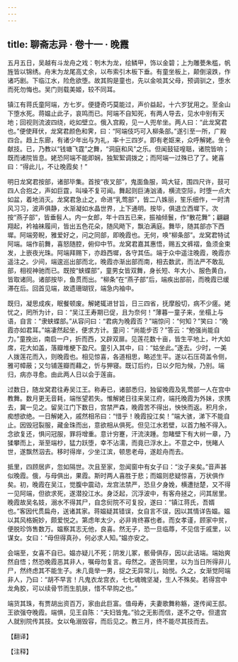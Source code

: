 ```yaml
---
---
---
```

title: 聊斋志异 · 卷十一 · 晚霞
---

五月五日，吴越有斗龙舟之戏：刳木为龙，绘鳞甲，饰以金碧；上为雕甍朱槛，帆旌皆以锦绣。舟末为龙尾高丈余，以布索引木板下垂。有童坐板上，颠倒滚跌，作诸巧剧。下临江水，险危欲堕。故其购是童也，先以金啖其父母，预调驯之，堕水而死勿悔也。吴门则载美姬，较不同耳。

镇江有蒋氏童阿端，方七岁。便捷奇巧莫能过，声价益起，十六岁犹用之。至金山下堕水死。蒋媪止此子，哀鸣而已。阿端不自知死，有两人导去，见水中别有天地；回视则流波四绕，屹如壁立。俄入宫殿，见一人兜牟坐。两人曰：“此龙窝君也。”便使拜伏，龙窝君颜色和霁，曰：“阿端伎巧可入柳条部。”遂引至一所，广殿四合。趋上东廊，有诸少年出与为礼，率十三四岁。即有老妪来，众呼解姥。坐令献技。已，乃教以“钱塘飞霆”之舞，“洞庭和风”之乐。但闻鼓钲喤聒，诸院皆响；既而诸院皆息。姥恐阿端不能即娴，独絮絮调拨之；而阿端一过殊已了了。姥喜曰：“得此儿，不让晚霞矣！”

明日龙窝君按部，诸部毕集。首按“夜叉部”，鬼面鱼服，鸣大钲，围四尺许，鼓可四人合抱之，声如巨霆，叫噪不复可闻。舞起则巨涛汹涌，横流空际，时堕一点大如盆，着地消灭。龙窝君急止之，命进“乳莺部”，皆二八姝丽，笙乐细作，一时清风习习，波声俱静，水渐凝如水晶世界，上下通明。按毕，俱退立西墀下。次按“燕子部”，皆垂髫人。内一女郎，年十四五已来，振袖倾鬟，作“散花舞”；翩翩翔起，衿袖袜履间，皆出五色花朵，随风飏下，飘泊满庭。舞毕，随其部亦下西墀。阿端旁睨，雅爱好之，问之同部，即晚霞也。无何，唤“柳条部”。龙窝君特试阿端。端作前舞，喜怒随腔，俯仰中节。龙窝君嘉其惠悟，赐五文裤褶，鱼须金束发，上嵌夜光珠。阿端拜赐下，亦趋西墀，各守其伍。端于众中遥注晚霞，晚霞亦遥注之。少间，端逡巡出部而北，晚霞亦渐出部而南，相去数武，而法严不敢乱部，相视神驰而已。既按“蛱蝶部”，童男女皆双舞，身长短、年大小、服色黄白，皆取诸同。诸部按毕，鱼贯而出。“柳条”在“燕子部”后，端疾出部前，而晚霞已缓滞在后。回首见端，故遗珊瑚钗，端急内袖中。

既归，凝思成疾，眠餐顿废。解姥辄进甘旨，日三四省，抚摩殷切，病不少瘥。姥忧之，罔所为计，曰：“吴江王寿期已促，且为奈何！”薄暮一童子来，坐榻上与语，自言：“隶蛱蝶部。”从容问曰：“君病为晚霞否？”端惊问：“何知？”笑曰：“晚霞亦如君耳。”端凄然起坐，便求方计。童问：“尚能步否？”答云：“勉强尚能自力。”童挽出，南启一户，折而西，又辟双扉。见莲花数十亩，皆生平地上，叶大如席，花大如盖，落瓣堆梗下盈尺。童引入其中，曰：“姑坐此。”遂去。少时，一美人拨莲花而入，则晚霞也。相见惊喜，各道相思，略述生平。遂以石压荷盖令侧，雅可幛蔽；又匀铺莲瓣而藉之，忻与狎寝。既订后约，日以夕阳为候，乃别。端归，病亦寻愈。由此两人日以会于莲亩。

过数日，随龙窝君往寿吴江王。称寿已，诸部悉归，独留晚霞及乳莺部一人在宫中教舞。数月更无音耗，端怅望若失。惟解姥日往来吴江府，端托晚霞为外妹，求携去，冀一见之。留吴江门下数日，宫禁严森，晚霞苦不得出，怏怏而返。积月余，痴想欲绝。一日解姥入，戚然相吊曰：“惜乎！晚霞投江矣！”端大骇，涕下不能自止。因毁冠裂服，藏金珠而出，意欲相从俱死。但见江水若壁，以首力触不得入。念欲复还，惧问冠服，罪将增重。意计穷蹇，汗流浃踵。忽睹壁下有大树一章，乃猱攀而上，渐至端杪，猛力跃堕，幸不沾濡，而竟已浮水上。不意之中，恍睹人世，遂飘然泅去。移时得岸，少坐江滨，顿思老母，遂趁舟而去。

抵里，四顾居庐，忽如隔世。次且至家，忽闻窗中有女子曰：“汝子来矣。”音声甚似晚霞。俄，与母俱出，果霞。斯时两人喜胜于悲；而媪则悲疑惊喜，万状俱作矣。初，晚霞在吴江，觉腹中震动，龙宫法禁严，恐旦夕身娩，横遭挞楚，又不得一见阿端，但欲求死，遂潜投江水。身泛起，沉浮波中，有客舟拯之，问其居里。晚霞故吴名妓，溺水不得其尸，自念衏院不可复投，遂曰：“镇江蒋氏，吾婿也。”客因代贯扁舟，送诸其家。蒋媪疑其错误，女自言不误，因以其情详告媪。媪以其风格婉妙，颇爱悦之。第虑年太少，必非肯终寡也者。而女孝谨，顾家中贫，便脱珍饰售数万。媪察其志无他，良喜。然无子，恐一旦临蓐，不见信于戚里，以谋女。女曰：“母但得真孙，何必求人知。”媪亦安之。

会端至，女喜不自已。媪亦疑儿不死；阴发儿冢，骸骨俱存，因以此诘端。端始爽然自悟；然恐晚霞恶其非人，嘱母勿复言。母然之。遂告同里，以为当日所得非儿尸，然终虑其不能生子。未几竟举一男，捉之无异常儿，始悦。久之，女渐觉阿端非人，乃曰：“胡不早言！凡鬼衣龙宫衣，七七魂魄坚凝，生人不殊矣。若得宫中龙角胶，可以续骨节而生肌肤，惜不早购之也。”

端货其珠，有贾胡出资百万，家由此巨富。值母寿，夫妻歌舞称觞，遂传闻王邸。王欲强夺晚霞。端惧，见王自陈：“夫妇皆鬼。”验之无影而信，遂不之夺。但遣宫人就别院传其技。女以龟溺毁容，而后见之。教三月，终不能尽其技而去。

【翻译】

【注释】

